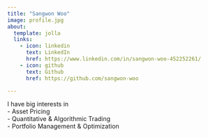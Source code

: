 ```yaml
---
title: "Sangwon Woo"
image: profile.jpg
about:
  template: jolla
  links:
    - icon: linkedin
      text: LinkedIn
      href: https://www.linkedin.com/in/sangwon-woo-452252261/
    - icon: github
      text: Github
      href: https://github.com/sangwon-woo

---
```


I have big interests in \
- Asset Pricing \
- Quantitative & Algorithmic Trading \
- Portfolio Management & Optimization